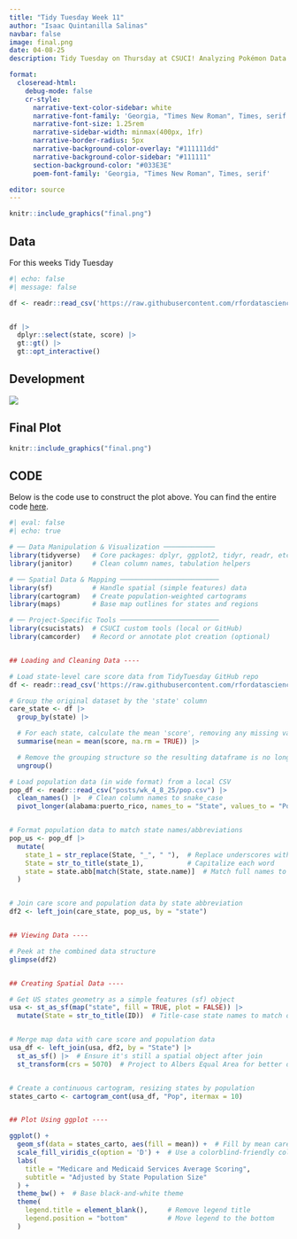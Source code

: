 ```yaml
---
title: "Tidy Tuesday Week 11"
author: "Isaac Quintanilla Salinas"
navbar: false
image: final.png
date: 04-08-25
description: Tidy Tuesday on Thursday at CSUCI! Analyzing Pokémon Data! 

format:
  closeread-html:
    debug-mode: false
    cr-style:
      narrative-text-color-sidebar: white
      narrative-font-family: 'Georgia, "Times New Roman", Times, serif'
      narrative-font-size: 1.25rem
      narrative-sidebar-width: minmax(400px, 1fr)
      narrative-border-radius: 5px
      narrative-background-color-overlay: "#111111dd"
      narrative-background-color-sidebar: "#111111"
      section-background-color: "#033E3E"
      poem-font-family: 'Georgia, "Times New Roman", Times, serif'

editor: source
---
```



```r
knitr::include_graphics("final.png")
```

:::{.cr-section}

:::{focus-on="cr-fw"}
# Data
:::

For this weeks Tidy Tuesday 

:::{#cr-fw}

```r
#| echo: false
#| message: false

df <- readr::read_csv('https://raw.githubusercontent.com/rfordatascience/tidytuesday/main/data/2025/2025-04-08/care_state.csv') 


df |> 
  dplyr::select(state, score) |> 
  gt::gt() |>
  gt::opt_interactive() 
```


:::
:::


:::{.cr-section layout="sidebar-left"}

:::{focus-on="cr-walk"}
# Development
:::


:::{#cr-walk}
![](final.gif)
:::
:::



:::{.cr-section layout="sidebar-left"}

:::{focus-on="cr-twilight"}
# Final Plot
:::


:::{#cr-twilight}

```r
knitr::include_graphics("final.png")
```


:::
:::


## CODE

Below is the code use to construct the plot above. You can find the entire code [here](https://github.com/inqs909/ttw/blob/main/posts/wk_4_1_25/plot_code.R).




```r
#| eval: false
#| echo: true

# ── Data Manipulation & Visualization ─────────────
library(tidyverse)   # Core packages: dplyr, ggplot2, tidyr, readr, etc.
library(janitor)     # Clean column names, tabulation helpers

# ── Spatial Data & Mapping ─────────────────────────
library(sf)          # Handle spatial (simple features) data
library(cartogram)   # Create population-weighted cartograms
library(maps)        # Base map outlines for states and regions

# ── Project-Specific Tools ─────────────────────────
library(csucistats)  # CSUCI custom tools (local or GitHub)
library(camcorder)   # Record or annotate plot creation (optional)


## Loading and Cleaning Data ----

# Load state-level care score data from TidyTuesday GitHub repo
df <- readr::read_csv('https://raw.githubusercontent.com/rfordatascience/tidytuesday/main/data/2025/2025-04-08/care_state.csv') 

# Group the original dataset by the 'state' column
care_state <- df |> 
  group_by(state) |> 

  # For each state, calculate the mean 'score', removing any missing values (NA)
  summarise(mean = mean(score, na.rm = TRUE)) |> 

  # Remove the grouping structure so the resulting dataframe is no longer grouped
  ungroup()

# Load population data (in wide format) from a local CSV
pop_df <- readr::read_csv("posts/wk_4_8_25/pop.csv") |> 
  clean_names() |>  # Clean column names to snake_case
  pivot_longer(alabama:puerto_rico, names_to = "State", values_to = "Pop")  # Reshape from wide to long


# Format population data to match state names/abbreviations
pop_us <- pop_df |> 
  mutate(
    state_1 = str_replace(State, "_", " "),  # Replace underscores with spaces
    State = str_to_title(state_1),           # Capitalize each word
    state = state.abb[match(State, state.name)]  # Match full names to 2-letter abbreviations
  )


# Join care score and population data by state abbreviation
df2 <- left_join(care_state, pop_us, by = "state")


## Viewing Data ----

# Peek at the combined data structure
glimpse(df2)


## Creating Spatial Data ----

# Get US states geometry as a simple features (sf) object
usa <- st_as_sf(map("state", fill = TRUE, plot = FALSE)) |> 
  mutate(State = str_to_title(ID))  # Title-case state names to match other data


# Merge map data with care score and population data
usa_df <- left_join(usa, df2, by = "State") |> 
  st_as_sf() |>  # Ensure it's still a spatial object after join
  st_transform(crs = 5070)  # Project to Albers Equal Area for better distortion handling


# Create a continuous cartogram, resizing states by population
states_carto <- cartogram_cont(usa_df, "Pop", itermax = 10)


## Plot Using ggplot ----

ggplot() +
  geom_sf(data = states_carto, aes(fill = mean)) +  # Fill by mean care score
  scale_fill_viridis_c(option = 'D') +  # Use a colorblind-friendly color scale
  labs(
    title = "Medicare and Medicaid Services Average Scoring",
    subtitle = "Adjusted by State Population Size"
  ) +
  theme_bw() +  # Base black-and-white theme
  theme(
    legend.title = element_blank(),     # Remove legend title
    legend.position = "bottom"          # Move legend to the bottom
  )



```